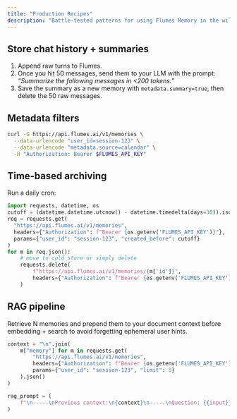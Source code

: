 ```yaml
---
title: "Production Recipes"
description: "Battle-tested patterns for using Flumes Memory in the wild."
---
```


## Store chat history + summaries

1. Append raw turns to Flumes.
2. Once you hit 50 messages, send them to your LLM with the prompt: *“Summarize the following messages in <200 tokens.”*
3. Save the summary as a new memory with `metadata.summary=true`, then delete the 50 raw messages.

## Metadata filters

```bash
curl -G https://api.flumes.ai/v1/memories \
  --data-urlencode "user_id=session-123" \
  --data-urlencode "metadata.source=calendar" \
  -H "Authorization: Bearer $FLUMES_API_KEY"
```

## Time-based archiving

Run a daily cron:

```python
import requests, datetime, os
cutoff = (datetime.datetime.utcnow() - datetime.timedelta(days=30)).isoformat()
req = requests.get(
  "https://api.flumes.ai/v1/memories",
  headers={"Authorization": f"Bearer {os.getenv('FLUMES_API_KEY')}"},
  params={"user_id": "session-123", "created_before": cutoff}
)
for m in req.json():
    # move to cold store or simply delete
    requests.delete(
        f"https://api.flumes.ai/v1/memories/{m['id']}",
        headers={"Authorization": f"Bearer {os.getenv('FLUMES_API_KEY')}"}
    )
```

## RAG pipeline

Retrieve N memories and prepend them to your document context before embedding + search to avoid forgetting ephemeral user hints.

```python
context = "\n".join(
    m["memory"] for m in requests.get(
        "https://api.flumes.ai/v1/memories",
        headers={"Authorization": f"Bearer {os.getenv('FLUMES_API_KEY')}"},
        params={"user_id": "session-123", "limit": 5}
    ).json()
)

rag_prompt = (
    f"\n-----\nPrevious context:\n{context}\n-----\nQuestion: {{input}}"
)
```
